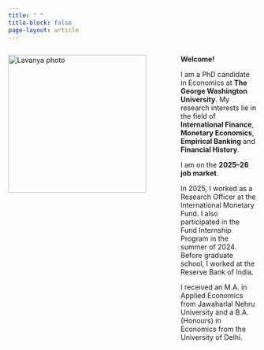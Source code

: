 ```yaml
---
title: " "
title-block: false
page-layout: article
---
```


<div style="display: flex; align-items: flex-start; gap: 70px; margin-top: 10px;">

  <img src="files/photo.jpg" alt="Lavanya photo"
       style="width:280px; height:auto; flex-shrink:0; object-fit:cover;">

  <div style="flex:1;">

  <p><strong>Welcome!</strong></p>

  <p>I am a PhD candidate in Economics at <strong>The George Washington University</strong>. 
  My research interests lie in the field of <strong>International Finance</strong>, <strong>Monetary Economics</strong>, 
  <strong>Empirical Banking</strong> and <strong>Financial History</strong>.</p>

  <p>I am on the <strong>2025–26 job market</strong>.</p>

  <p>In 2025, I worked as a Research Officer at the International Monetary Fund. 
  I also participated in the Fund Internship Program in the summer of 2024. 
  Before graduate school, I worked at the Reserve Bank of India.</p>

  <p>I received an M.A. in Applied Economics from Jawaharlal Nehru University and a 
  B.A. (Honours) in Economics from the University of Delhi.</p>

  </div>
</div>

